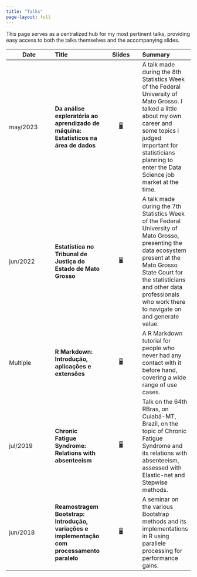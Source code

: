 ```yaml
---
title: "Talks"
page-layout: full
---
```


This page serves as a centralized hub for my most pertinent talks, providing easy access to both the talks themselves and the accompanying slides.

::: column-screen-inset-right
| Date | Title | Slides | Summary |
|---------|:-----|:------:|:------|
| may/2023 | **Da análise exploratória ao aprendizado de máquina: Estatísticos na área de dados** |     [🖥️](/_slides/stats-week-viii-2023/stats_career_on_ds_2023.pdf "Slides"){aria-label="Lab 2 slides"} | A talk made during the 8th Statistics Week of the Federal University of Mato Grosso. I talked a little about my own career and some topics i judged important for statisticians planning to enter the Data Science job market at the time. |
| jun/2022 | **Estatística no Tribunal de Justiça do Estado de Mato Grosso** |     [🖥️](/_slides/stats-week-vii-2022/stats-at-tjmt.pdf "Slides"){aria-label="Lab 2 slides"} | A talk made during the 7th Statistics Week of the Federal University of Mato Grosso, presenting the data ecosystem present at the Mato Grosso State Court for the statisticians and other data professionals who work there to navigate on and generate value. |
| Multiple | **R Markdown: Introdução, aplicações e extensões** |     [🖥️](/_slides/rmd-tutorial/rmarkdown-tutorial.html "Slides"){aria-label="Lab 2 slides"} | A R Markdown tutorial for people who never had any contact with it before hand, covering a wide range of use cases. |
| jul/2019 | **Chronic Fatigue Syndrome: Relations with absenteeism** | [🖥️](/_slides/64rbras-2019/64rbras-cfs-absenteeism.html "Slides"){aria-label="Lab 2 slides"} |   Talk on the 64th RBras, on Cuiabá-MT, Brazil, on the topic of Chronic Fatigue Syndrome and its relations with absenteeism, assessed with Elastic-net and Stepwise methods.|
| jun/2018 | **Reamostragem Bootstrap: Introdução, variações e implementação com processamento paralelo** | [🖥️](/_slides/bootstrap-variations-2019/bootstrap-variations-paralel.html "Slides"){aria-label="Lab 2 slides"} | A seminar on the various Bootstrap methods and its implementations in R using parallele processing for performance gains.|
:::



